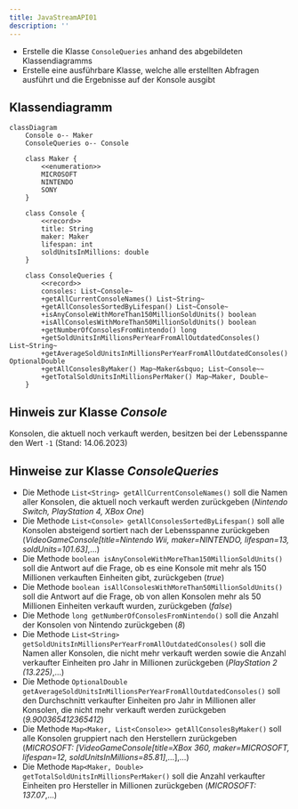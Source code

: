 ```yaml
---
title: JavaStreamAPI01
description: ''
---
```



- Erstelle die Klasse `ConsoleQueries` anhand des abgebildeten Klassendiagramms
- Erstelle eine ausführbare Klasse, welche alle erstellten Abfragen ausführt und
  die Ergebnisse auf der Konsole ausgibt

## Klassendiagramm

```mermaid
classDiagram
    Console o-- Maker
    ConsoleQueries o-- Console

    class Maker {
        <<enumeration>>
        MICROSOFT
        NINTENDO
        SONY
    }

    class Console {
        <<record>>
        title: String
        maker: Maker
        lifespan: int
        soldUnitsInMillions: double
    }

    class ConsoleQueries {
        <<record>>
        consoles: List~Console~
        +getAllCurrentConsoleNames() List~String~
        +getAllConsolesSortedByLifespan() List~Console~
        +isAnyConsoleWithMoreThan150MillionSoldUnits() boolean
        +isAllConsolesWithMoreThan50MillionSoldUnits() boolean
        +getNumberOfConsolesFromNintendo() long
        +getSoldUnitsInMillionsPerYearFromAllOutdatedConsoles() List~String~
        +getAverageSoldUnitsInMillionsPerYearFromAllOutdatedConsoles() OptionalDouble
        +getAllConsolesByMaker() Map~Maker&sbquo; List~Console~~
        +getTotalSoldUnitsInMillionsPerMaker() Map~Maker, Double~
    }
```

## Hinweis zur Klasse _Console_

Konsolen, die aktuell noch verkauft werden, besitzen bei der Lebensspanne den
Wert `-1` (Stand: 14.06.2023)

## Hinweise zur Klasse _ConsoleQueries_

- Die Methode `List<String> getAllCurrentConsoleNames()` soll die Namen aller
  Konsolen, die aktuell noch verkauft werden zurückgeben (_Nintendo Switch,
  PlayStation 4, XBox One_)
- Die Methode `List<Console> getAllConsolesSortedByLifespan()` soll alle
  Konsolen absteigend sortiert nach der Lebensspanne zurückgeben
  (_VideoGameConsole\[title=Nintendo Wii, maker=NINTENDO, lifespan=13,
  soldUnits=101.63]_,...)
- Die Methode `boolean isAnyConsoleWithMoreThan150MillionSoldUnits()` soll die
  Antwort auf die Frage, ob es eine Konsole mit mehr als 150 Millionen
  verkauften Einheiten gibt, zurückgeben (_true_)
- Die Methode `boolean isAllConsolesWithMoreThan50MillionSoldUnits()` soll die
  Antwort auf die Frage, ob von allen Konsolen mehr als 50 Millionen Einheiten
  verkauft wurden, zurückgeben (_false_)
- Die Methode `long getNumberOfConsolesFromNintendo()` soll die Anzahl der
  Konsolen von Nintendo zurückgeben (_8_)
- Die Methode
  `List<String> getSoldUnitsInMillionsPerYearFromAllOutdatedConsoles()` soll die
  Namen aller Konsolen, die nicht mehr verkauft werden sowie die Anzahl
  verkaufter Einheiten pro Jahr in Millionen zurückgeben (_PlayStation 2
  (13.225)_,...)
- Die Methode
  `OptionalDouble getAverageSoldUnitsInMillionsPerYearFromAllOutdatedConsoles()`
  soll den Durchschnitt verkaufter Einheiten pro Jahr in Millionen aller
  Konsolen, die nicht mehr verkauft werden zurückgeben (_9.900365412365412_)
- Die Methode `Map<Maker, List<Console>> getAllConsolesByMaker()` soll alle
  Konsolen gruppiert nach den Herstellern zurückgeben (_MICROSOFT:
  \[VideoGameConsole\[title=XBox 360, maker=MICROSOFT, lifespan=12,
  soldUnitsInMillions=85.81]_,...],...)
- Die Methode `Map<Maker, Double> getTotalSoldUnitsInMillionsPerMaker()` soll
  die Anzahl verkaufter Einheiten pro Hersteller in Millionen zurückgeben
  (_MICROSOFT: 137.07_,...)

<Exercise pullRequest="71" branchSuffix="stream-api/01" />
